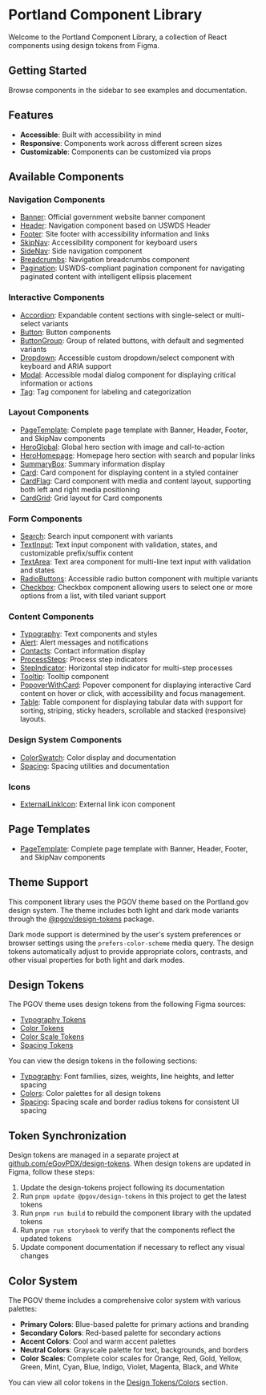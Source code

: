 
<Meta title="Introduction" />

# Portland Component Library

Welcome to the Portland Component Library, a collection of React components using design tokens from Figma.

## Getting Started

Browse components in the sidebar to see examples and documentation.

## Features

- **Accessible**: Built with accessibility in mind
- **Responsive**: Components work across different screen sizes
- **Customizable**: Components can be customized via props

## Available Components

### Navigation Components
- [Banner](/docs/components-banner--docs): Official government website banner component
- [Header](/docs/components-header--docs): Navigation component based on USWDS Header
- [Footer](/docs/components-footer--docs): Site footer with accessibility information and links
- [SkipNav](/docs/components-skipnav--docs): Accessibility component for keyboard users
- [SideNav](/docs/components-sidenav--docs): Side navigation component
- [Breadcrumbs](/docs/components-breadcrumbs--docs): Navigation breadcrumbs component
- [Pagination](/docs/components-pagination--docs): USWDS-compliant pagination component for navigating paginated content with intelligent ellipsis placement

### Interactive Components
- [Accordion](/docs/components-accordion--docs): Expandable content sections with single-select or multi-select variants
- [Button](/docs/components-button--docs): Button components
- [ButtonGroup](/docs/components-buttongroup--docs): Group of related buttons, with default and segmented variants
- [Dropdown](/docs/components-dropdown--docs): Accessible custom dropdown/select component with keyboard and ARIA support
- [Modal](/docs/components-modal--docs): Accessible modal dialog component for displaying critical information or actions
- [Tag](/docs/components-tag--docs): Tag component for labeling and categorization

### Layout Components
- [PageTemplate](/docs/templates-pagetemplate--docs): Complete page template with Banner, Header, Footer, and SkipNav components
- [HeroGlobal](/docs/components-heroglobal--docs): Global hero section with image and call-to-action
- [HeroHomepage](/docs/components-herohomepage--docs): Homepage hero section with search and popular links
- [SummaryBox](/docs/components-summarybox--docs): Summary information display
- [Card](/docs/components-card--docs): Card component for displaying content in a styled container
- [CardFlag](/docs/components-cardflag--docs): Card component with media and content layout, supporting both left and right media positioning
- [CardGrid](/docs/components-cardgrid--docs): Grid layout for Card components

### Form Components
- [Search](/docs/components-search--docs): Search input component with variants
- [TextInput](/docs/components-textinput--docs): Text input component with validation, states, and customizable prefix/suffix content
- [TextArea](/docs/components-textarea--docs): Text area component for multi-line text input with validation and states
- [RadioButtons](/docs/components-radiobuttons--docs): Accessible radio button component with multiple variants
- [Checkbox](/docs/components-checkbox--docs): Checkbox component allowing users to select one or more options from a list, with tiled variant support

### Content Components
- [Typography](/docs/components-typography--docs): Text components and styles
- [Alert](/docs/components-alert--docs): Alert messages and notifications
- [Contacts](/docs/components-contacts--docs): Contact information display
- [ProcessSteps](/docs/components-processsteps--docs): Process step indicators
- [StepIndicator](/docs/components-stepindicator--docs): Horizontal step indicator for multi-step processes
- [Tooltip](/docs/components-tooltip--docs): Tooltip component
- [PopoverWithCard](/docs/components-popoverwithcard--docs): Popover component for displaying interactive Card content on hover or click, with accessibility and focus management.
- [Table](/docs/components-table--docs): Table component for displaying tabular data with support for sorting, striping, sticky headers, scrollable and stacked (responsive) layouts.

### Design System Components
- [ColorSwatch](/docs/components-colorswatch--docs): Color display and documentation
- [Spacing](/docs/components-spacing--docs): Spacing utilities and documentation

### Icons
- [ExternalLinkIcon](/docs/components-externallinkicon--docs): External link icon component

## Page Templates

- [PageTemplate](/docs/templates-pagetemplate--docs): Complete page template with Banner, Header, Footer, and SkipNav components

## Theme Support

This component library uses the PGOV theme based on the Portland.gov design system. The theme includes both light and dark mode variants through the [@pgov/design-tokens](https://github.com/eGovPDX/design-tokens) package.

Dark mode support is determined by the user's system preferences or browser settings using the `prefers-color-scheme` media query. The design tokens automatically adjust to provide appropriate colors, contrasts, and other visual properties for both light and dark modes.

## Design Tokens

The PGOV theme uses design tokens from the following Figma sources:

- [Typography Tokens](https://www.figma.com/design/tIoZZeEbUXEbSeYUuQ7Nnr/PGOV-Design-System-(USWDS)?node-id=161-4230&t=xJOdl0Cp5dzE6Zt7-1) <ExternalLinkIcon />
- [Color Tokens](https://www.figma.com/design/tIoZZeEbUXEbSeYUuQ7Nnr/PGOV-Design-System-(USWDS)?node-id=165-2532&t=xJOdl0Cp5dzE6Zt7-1) <ExternalLinkIcon />
- [Color Scale Tokens](https://www.figma.com/design/tIoZZeEbUXEbSeYUuQ7Nnr/PGOV-Design-System-(USWDS)?node-id=346-2740&m=dev) <ExternalLinkIcon />
- [Spacing Tokens](https://www.figma.com/design/tIoZZeEbUXEbSeYUuQ7Nnr/PGOV-Design-System-(USWDS)?node-id=351-581&t=xJOdl0Cp5dzE6Zt7-1) <ExternalLinkIcon />

You can view the design tokens in the following sections:
- [Typography](/docs/design-tokens-typography--docs): Font families, sizes, weights, line heights, and letter spacing
- [Colors](/docs/design-tokens-colors--docs): Color palettes for all design tokens
- [Spacing](/docs/design-tokens-spacing--docs): Spacing scale and border radius tokens for consistent UI spacing

## Token Synchronization

Design tokens are managed in a separate project at [github.com/eGovPDX/design-tokens](https://github.com/eGovPDX/design-tokens). When design tokens are updated in Figma, follow these steps:

1. Update the design-tokens project following its documentation
2. Run `pnpm update @pgov/design-tokens` in this project to get the latest tokens
3. Run `pnpm run build` to rebuild the component library with the updated tokens
4. Run `pnpm run storybook` to verify that the components reflect the updated tokens
5. Update component documentation if necessary to reflect any visual changes

## Color System

The PGOV theme includes a comprehensive color system with various palettes:

- **Primary Colors**: Blue-based palette for primary actions and branding
- **Secondary Colors**: Red-based palette for secondary actions
- **Accent Colors**: Cool and warm accent palettes
- **Neutral Colors**: Grayscale palette for text, backgrounds, and borders
- **Color Scales**: Complete color scales for Orange, Red, Gold, Yellow, Green, Mint, Cyan, Blue, Indigo, Violet, Magenta, Black, and White

You can view all color tokens in the [Design Tokens/Colors](/docs/design-tokens-colors--docs) section. 